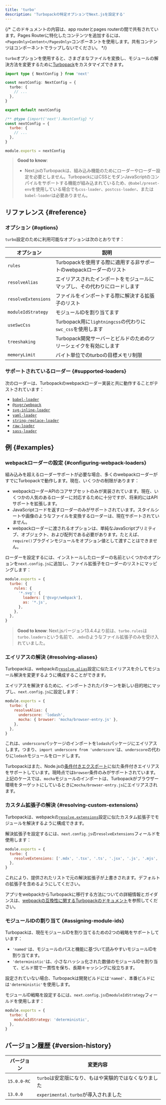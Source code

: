 ```yaml
---
title: 'turbo'
description: 'Turbopackの特定オプションでNext.jsを設定する'
---
```


{/* このドキュメントの内容は、app routerとpages routerの間で共有されています。Pages Routerに特化したコンテンツを追加するには、`<PagesOnly>Content</PagesOnly>`コンポーネントを使用します。共有コンテンツはコンポーネントでラップしないでください。 */}

`turbo`オプションを使用すると、さまざまなファイルを変換し、モジュールの解決方法を変更するために[Turbopack](/docs/architecture/turbopack)をカスタマイズできます。

<Tabs>
<TabItem value="ts" label="TypeScript">

```ts title="next.config.ts" switcher
import type { NextConfig } from 'next'

const nextConfig: NextConfig = {
  turbo: {
    // ...
  },
}

export default nextConfig
```
</TabItem>
<TabItem value="js" label="JavaScript">

```js title="next.config.js" switcher
/** @type {import('next').NextConfig} */
const nextConfig = {
  turbo: {
    // ...
  },
}

module.exports = nextConfig
```
</TabItem>
</Tabs>

> **Good to know**:
>
> - Next.jsのTurbopackは、組み込み機能のためにローダーやローダー設定を必要としません。TurbopackにはCSSとモダンJavaScriptのコンパイルをサポートする機能が組み込まれているため、`@babel/preset-env`を使用している場合でも`css-loader`、`postcss-loader`、または`babel-loader`は必要ありません。

## リファレンス {#reference}

### オプション {#options}

`turbo`設定のために利用可能なオプションは次のとおりです：

| オプション             | 説明                                                                           |
| ------------------- | ------------------------------------------------------------------------- |
| `rules`             | Turbopackを使用する際に適用する非サポートのwebpackローダーのリスト                     |
| `resolveAlias`      | エイリアスされたインポートをモジュールにマップし、その代わりにロードします                           |
| `resolveExtensions` | ファイルをインポートする際に解決する拡張子のリスト                                         |
| `moduleIdStrategy`  | モジュールIDを割り当てます                                                          |
| `useSwcCss`         | Turbopack用に`lightningcss`の代わりに`swc_css`を使用します                        |
| `treeshaking`       | Turbopack開発サーバーとビルドのためのツリーシェイクを有効にします                             |
| `memoryLimit`       | バイト単位でのturboの目標メモリ制限                                                 |

### サポートされているローダー {#supported-loaders}

次のローダーは、Turbopackのwebpackローダー実装と共に動作することがテストされています：

- [`babel-loader`](https://www.npmjs.com/package/babel-loader)
- [`@svgr/webpack`](https://www.npmjs.com/package/@svgr/webpack)
- [`svg-inline-loader`](https://www.npmjs.com/package/svg-inline-loader)
- [`yaml-loader`](https://www.npmjs.com/package/yaml-loader)
- [`string-replace-loader`](https://www.npmjs.com/package/string-replace-loader)
- [`raw-loader`](https://www.npmjs.com/package/raw-loader)
- [`sass-loader`](https://www.npmjs.com/package/sass-loader)

## 例 {#examples}

### webpackローダーの設定 {#configuring-webpack-loaders}

組み込みを超えるローダーサポートが必要な場合、多くのwebpackローダーがすでにTurbopackで動作します。現在、いくつかの制限があります：

- webpackローダーAPIのコアサブセットのみが実装されています。現在、いくつかの人気のあるローダーに対応するために十分ですが、将来的にはAPIサポートを拡張します。
- JavaScriptコードを返すローダーのみがサポートされています。スタイルシートや画像のようなファイルを変換するローダーは、現在サポートされていません。
- webpackローダーに渡されるオプションは、単純なJavaScriptプリミティブ、オブジェクト、および配列である必要があります。たとえば、`require()`プラグインモジュールをオプション値として渡すことはできません。

ローダーを設定するには、インストールしたローダーの名前といくつかのオプションを`next.config.js`に追加し、ファイル拡張子をローダーのリストにマッピングします：

```js title="next.config.js"
module.exports = {
  turbo: {
    rules: {
      '*.svg': {
        loaders: ['@svgr/webpack'],
        as: '*.js',
      },
    },
  },
}
```

> **Good to know**: Next.jsバージョン13.4.4より前は、`turbo.rules`は`turbo.loaders`という名前で、`.mdx`のようなファイル拡張子のみを受け入れていました。

### エイリアスの解決 {#resolving-aliases}

Turbopackは、webpackの[`resolve.alias`](https://webpack.js.org/configuration/resolve/#resolvealias)設定に似たエイリアスを介してモジュール解決を変更するように構成することができます。

エイリアスを解決するために、インポートされたパターンを新しい目的地にマップし、`next.config.js`に設定します：

```js title="next.config.js"
module.exports = {
  turbo: {
    resolveAlias: {
      underscore: 'lodash',
      mocha: { browser: 'mocha/browser-entry.js' },
    },
  },
}
```

これは、`underscore`パッケージのインポートを`lodash`パッケージにエイリアスします。つまり、`import underscore from 'underscore'`は、`underscore`の代わりに`lodash`モジュールをロードします。

Turbopackはまた、Node.jsの[条件付きエクスポート](https://nodejs.org/docs/latest-v18.x/api/packages.html#conditional-exports)に似た条件付きエイリアスをサポートしています。現時点では`browser`条件のみがサポートされています。上記のケースでは、`mocha`モジュールのインポートは、Turbopackがブラウザー環境をターゲットにしているときに`mocha/browser-entry.js`にエイリアスされます。

### カスタム拡張子の解決 {#resolving-custom-extensions}

Turbopackは、webpackの[`resolve.extensions`](https://webpack.js.org/configuration/resolve/#resolveextensions)設定に似たカスタム拡張子でモジュールを解決するように構成できます。

解決拡張子を設定するには、`next.config.js`の`resolveExtensions`フィールドを使用します：

```js title="next.config.js"
module.exports = {
  turbo: {
    resolveExtensions: ['.mdx', '.tsx', '.ts', '.jsx', '.js', '.mjs', '.json'],
  },
}
```

これにより、提供されたリストで元の解決拡張子が上書きされます。デフォルトの拡張子を含めるようにしてください。

アプリをwebpackからTurbopackに移行する方法についての詳細情報とガイダンスは、[webpackの互換性に関するTurbopackのドキュメント](https://turbo.build/pack/docs/migrating-from-webpack)を参照してください。

### モジュールIDの割り当て {#assigning-module-ids}

Turbopackは、現在モジュールIDを割り当てるための2つの戦略をサポートしています：

- `'named'`は、モジュールのパスと機能に基づいて読みやすいモジュールIDを割り当てます。
- `'deterministic'`は、小さなハッシュ化された数値のモジュールIDを割り当て、ビルド間で一貫性を保ち、長期キャッシングに役立ちます。

設定されていない場合、Turbopackは開発ビルドには`'named'`、本番ビルドには`'deterministic'`を使用します。

モジュールID戦略を設定するには、`next.config.js`の`moduleIdStrategy`フィールドを使用します：

```js title="next.config.js"
module.exports = {
  turbo: {
    moduleIdStrategy: 'deterministic',
  },
}
```

## バージョン履歴 {#version-history}

| バージョン      | 変更内容                                                |
| ----------- | ------------------------------------------------- |
| `15.0.0-RC` | `turbo`は安定版になり、もはや実験的ではなくなりました             |
| `13.0.0`    | `experimental.turbo`が導入されました                       |